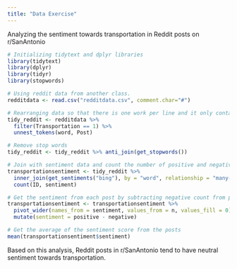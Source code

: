 ```yaml
---
title: "Data Exercise"
---
```


Analyzing the sentiment towards transportation in Reddit posts on r/SanAntonio
```r
# Initializing tidytext and dplyr libraries
library(tidytext)
library(dplyr)
library(tidyr)
library(stopwords)

# Using reddit data from another class.
redditdata <- read.csv("redditdata.csv", comment.char="#")

# Rearranging data so that there is one work per line and it only contains posts related to transportation
tidy_reddit <- redditdata %>% 
  filter(Transportation == 1) %>% 
  unnest_tokens(word, Post)

# Remove stop words
tidy_reddit <- tidy_reddit %>% anti_join(get_stopwords())

# Join with sentiment data and count the number of positive and negative words
transportationsentiment <- tidy_reddit %>%
  inner_join(get_sentiments("bing"), by = "word", relationship = "many-to-many") %>%
  count(ID, sentiment)

# Get the sentiment from each post by subtracting negative count from positive count
transportationsentiment <- transportationsentiment %>% 
  pivot_wider(names_from = sentiment, values_from = n, values_fill = 0) %>% 
  mutate(sentiment = positive - negative)

# Get the average of the sentiment score from the posts
mean(transportationsentiment$sentiment)
```
Based on this analysis, Reddit posts in r/SanAntonio tend to have neutral sentiment towards transportation.